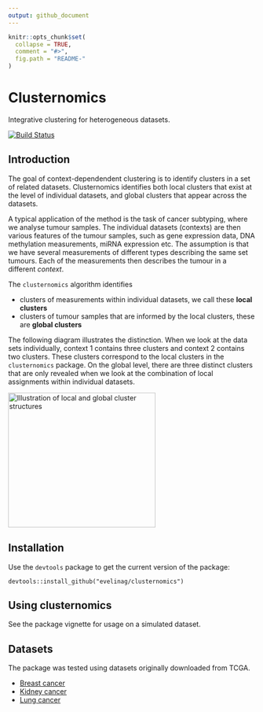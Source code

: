 ```yaml
---
output: github_document
---
```


<!-- README.md is generated from README.Rmd. Please edit that file -->

```r
knitr::opts_chunk$set(
  collapse = TRUE,
  comment = "#>",
  fig.path = "README-"
)
```

# Clusternomics

Integrative clustering for heterogeneous datasets.

[![Build Status](https://travis-ci.org/evelinag/clusternomics.svg?branch=master)](https://travis-ci.org/evelinag/clusternomics)

## Introduction

The goal of context-dependendent clustering is to identify clusters in a set
of related datasets. Clusternomics identifies both local clusters that
exist at the level of individual datasets, and global clusters that appear
across the datasets.

A typical application of the method is the task of cancer subtyping, where
we analyse tumour samples. The individual datasets (contexts) are
then various features of the tumour samples, such as gene expression data, 
DNA methylation measurements, miRNA expression etc. The assumption is that
we have several measurements of different types describing the same set 
tumours. Each of the measurements then describes the tumour in a different
*context*.

The `clusternomics` algorithm identifies

* clusters of measurements within individual datasets, we call these **local clusters**
* clusters of tumour samples that are informed by the local clusters, these are **global clusters**

The following diagram illustrates the distinction. When we look at the data sets
individually, context 1 contains three clusters and context 2 contains two clusters.
These clusters correspond to the local clusters in the `clusternomics` package.
On the global level, there are three distinct clusters that are only revealed when
we look at the combination of local assignments within individual datasets.

<img src="tools/clustering_structure.png" alt="Illustration of local and global cluster structures" width="300" height="274">

## Installation

Use the `devtools` package to get the current version of the package:

```
devtools::install_github("evelinag/clusternomics")
```

## Using clusternomics

See the package vignette for usage on a simulated dataset.

## Datasets

The package was tested using datasets originally downloaded from TCGA.

- [Breast cancer](https://s3-eu-west-1.amazonaws.com/eg-cu/tcga/Breast-TCGA.zip)
- [Kidney cancer](https://s3-eu-west-1.amazonaws.com/eg-cu/tcga/Kidney.zip)
- [Lung cancer](https://s3-eu-west-1.amazonaws.com/eg-cu/tcga/Lung.zip)
